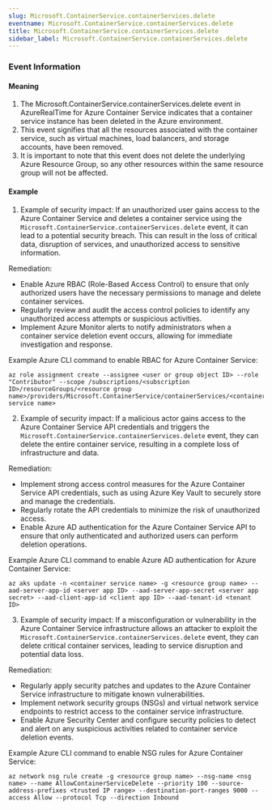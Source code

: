 ```yaml
--- 
slug: Microsoft.ContainerService.containerServices.delete
eventname: Microsoft.ContainerService.containerServices.delete
title: Microsoft.ContainerService.containerServices.delete
sidebar_label: Microsoft.ContainerService.containerServices.delete
---
```

                       
### Event Information

#### Meaning

1. The Microsoft.ContainerService.containerServices.delete event in AzureRealTime for Azure Container Service indicates that a container service instance has been deleted in the Azure environment.
2. This event signifies that all the resources associated with the container service, such as virtual machines, load balancers, and storage accounts, have been removed.
3. It is important to note that this event does not delete the underlying Azure Resource Group, so any other resources within the same resource group will not be affected.

#### Example

1. Example of security impact: If an unauthorized user gains access to the Azure Container Service and deletes a container service using the `Microsoft.ContainerService.containerServices.delete` event, it can lead to a potential security breach. This can result in the loss of critical data, disruption of services, and unauthorized access to sensitive information.

Remediation:
- Enable Azure RBAC (Role-Based Access Control) to ensure that only authorized users have the necessary permissions to manage and delete container services.
- Regularly review and audit the access control policies to identify any unauthorized access attempts or suspicious activities.
- Implement Azure Monitor alerts to notify administrators when a container service deletion event occurs, allowing for immediate investigation and response.

Example Azure CLI command to enable RBAC for Azure Container Service:
```
az role assignment create --assignee <user or group object ID> --role "Contributor" --scope /subscriptions/<subscription ID>/resourceGroups/<resource group name>/providers/Microsoft.ContainerService/containerServices/<container service name>
```

2. Example of security impact: If a malicious actor gains access to the Azure Container Service API credentials and triggers the `Microsoft.ContainerService.containerServices.delete` event, they can delete the entire container service, resulting in a complete loss of infrastructure and data.

Remediation:
- Implement strong access control measures for the Azure Container Service API credentials, such as using Azure Key Vault to securely store and manage the credentials.
- Regularly rotate the API credentials to minimize the risk of unauthorized access.
- Enable Azure AD authentication for the Azure Container Service API to ensure that only authenticated and authorized users can perform deletion operations.

Example Azure CLI command to enable Azure AD authentication for Azure Container Service:
```
az aks update -n <container service name> -g <resource group name> --aad-server-app-id <server app ID> --aad-server-app-secret <server app secret> --aad-client-app-id <client app ID> --aad-tenant-id <tenant ID>
```

3. Example of security impact: If a misconfiguration or vulnerability in the Azure Container Service infrastructure allows an attacker to exploit the `Microsoft.ContainerService.containerServices.delete` event, they can delete critical container services, leading to service disruption and potential data loss.

Remediation:
- Regularly apply security patches and updates to the Azure Container Service infrastructure to mitigate known vulnerabilities.
- Implement network security groups (NSGs) and virtual network service endpoints to restrict access to the container service infrastructure.
- Enable Azure Security Center and configure security policies to detect and alert on any suspicious activities related to container service deletion events.

Example Azure CLI command to enable NSG rules for Azure Container Service:
```
az network nsg rule create -g <resource group name> --nsg-name <nsg name> --name AllowContainerServiceDelete --priority 100 --source-address-prefixes <trusted IP range> --destination-port-ranges 9000 --access Allow --protocol Tcp --direction Inbound
```


 